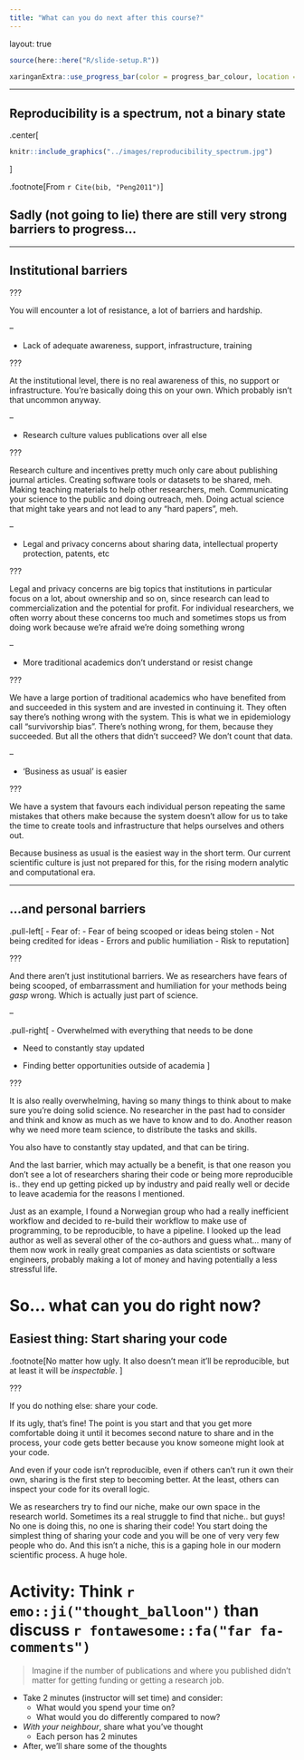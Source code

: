 ```yaml
---
title: "What can you do next after this course?"
---
```


layout: true

```r
source(here::here("R/slide-setup.R"))
```

```r
xaringanExtra::use_progress_bar(color = progress_bar_colour, location = "top")
```

------------------------------------------------------------------------

## Reproducibility is a spectrum, not a binary state

.center\[

```r
knitr::include_graphics("../images/reproducibility_spectrum.jpg")
```

\]

.footnote\[From `r Cite(bib, "Peng2011")`\]

## Sadly (not going to lie) there are still very strong barriers to progress...

------------------------------------------------------------------------

## Institutional barriers

???

You will encounter a lot of resistance, a lot of barriers and hardship.

--

-   Lack of adequate awareness, support, infrastructure, training

???

At the institutional level, there is no real awareness of this, no
support or infrastructure. You're basically doing this on your own.
Which probably isn't that uncommon anyway.

--

-   Research culture values publications over all else

???

Research culture and incentives pretty much only care about publishing
journal articles. Creating software tools or datasets to be shared, meh.
Making teaching materials to help other researchers, meh. Communicating
your science to the public and doing outreach, meh. Doing actual science
that might take years and not lead to any "hard papers", meh.

--

-   Legal and privacy concerns about sharing data, intellectual property
    protection, patents, etc

???

Legal and privacy concerns are big topics that institutions in
particular focus on a lot, about ownership and so on, since research can
lead to commercialization and the potential for profit. For individual
researchers, we often worry about these concerns too much and sometimes
stops us from doing work because we're afraid we're doing something
wrong

--

-   More traditional academics don't understand or resist change

???

We have a large portion of traditional academics who have benefited from
and succeeded in this system and are invested in continuing it. They
often say there's nothing wrong with the system. This is what we in
epidemiology call "survivorship bias". There's nothing wrong, for them,
because they succeeded. But all the others that didn't succeed? We don't
count that data.

--

-   'Business as usual' is easier

???

We have a system that favours each individual person repeating the same
mistakes that others make because the system doesn't allow for us to
take the time to create tools and infrastructure that helps ourselves
and others out.

Because business as usual is the easiest way in the short term. Our
current scientific culture is just not prepared for this, for the rising
modern analytic and computational era.

------------------------------------------------------------------------

## ...and personal barriers

.pull-left\[ - Fear of: - Fear of being scooped or ideas being stolen -
Not being credited for ideas - Errors and public humiliation - Risk to
reputation\]

???

And there aren't just institutional barriers. We as researchers have
fears of being scooped, of embarrassment and humiliation for your
methods being *gasp* wrong. Which is actually just part of science.

--

.pull-right\[ - Overwhelmed with everything that needs to be done

-   Need to constantly stay updated

-   Finding better opportunities outside of academia \]

???

It is also really overwhelming, having so many things to think about to
make sure you're doing solid science. No researcher in the past had to
consider and think and know as much as we have to know and to do.
Another reason why we need more team science, to distribute the tasks
and skills.

You also have to constantly stay updated, and that can be tiring.

And the last barrier, which may actually be a benefit, is that one
reason you don't see a lot of researchers sharing their code or being
more reproducible is.. they end up getting picked up by industry and
paid really well or decide to leave academia for the reasons I
mentioned.

Just as an example, I found a Norwegian group who had a really
inefficient workflow and decided to re-build their workflow to make use
of programming, to be reproducible, to have a pipeline. I looked up the
lead author as well as several other of the co-authors and guess what...
many of them now work in really great companies as data scientists or
software engineers, probably making a lot of money and having
potentially a less stressful life.

# So... what can you do right now?

## Easiest thing: Start sharing your code

.footnote\[No matter how ugly. It also doesn't mean it'll be
reproducible, but at least it will be *inspectable*. \]

???

If you do nothing else: share your code.

If its ugly, that's fine! The point is you start and that you get more
comfortable doing it until it becomes second nature to share and in the
process, your code gets better because you know someone might look at
your code.

And even if your code isn't reproducible, even if others can't run it
own their own, sharing is the first step to becoming better. At the
least, others can inspect your code for its overall logic.

We as researchers try to find our niche, make our own space in the
research world. Sometimes its a real struggle to find that niche.. but
guys! No one is doing this, no one is sharing their code! You start
doing the simplest thing of sharing your code and you will be one of
very very few people who do. And this isn't a niche, this is a gaping
hole in our modern scientific process. A huge hole.

# Activity: Think `r emo::ji("thought_balloon")` than discuss `r fontawesome::fa("far fa-comments")`

<!-- TODO: Not actually have them do it, just get them thinking -->

> Imagine if the number of publications and where you published didn't
> matter for getting funding or getting a research job.

-   Take 2 minutes (instructor will set time) and consider:
    -   What would you spend your time on?
    -   What would you do differently compared to now?
-   *With your neighbour*, share what you've thought
    -   Each person has 2 minutes
-   After, we'll share some of the thoughts
